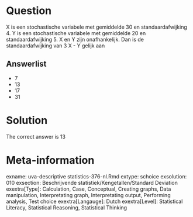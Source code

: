 Question
========

X is een stochastische variabele met gemiddelde 30 en standaardafwijking 4. Y is een stochastische variabele met gemiddelde 20 en standaardafwijking 5. X en Y zijn onafhankelijk. Dan is de standaardafwijking van 3 X - Y gelijk aan 

Answerlist
----------
* 7
* 13
* 17
* 31

Solution
========

The correct answer is  13 

Meta-information
================
exname: uva-descriptive statistics-376-nl.Rmd 
extype: schoice 
exsolution: 010 
exsection: Beschrijvende statistiek/Kengetallen/Standard Deviation
exextra[Type]: Calculation, Case, Conceptual, Creating graphs, Data manipulation, Interpretating graph, Interpretating output, Performing analysis, Test choice 
exextra[Langauge]: Dutch 
exextra[Level]: Statistical Literacy, Statistical Reasoning, Statistical Thinking 
